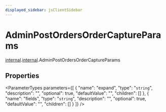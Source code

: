 ```yaml
---
displayed_sidebar: jsClientSidebar
---
```



# AdminPostOrdersOrderCaptureParams

[internal](../../admin_discounts/modules/admin_discounts.internal.mdx).[internal](../modules/admin_discounts.internal.internal.mdx).AdminPostOrdersOrderCaptureParams

## Properties

<ParameterTypes parameters={[
  {
    "name": "expand",
    "type": "`string`",
    "description": "",
    "optional": true,
    "defaultValue": "",
    "children": []
  },
  {
    "name": "fields",
    "type": "`string`",
    "description": "",
    "optional": true,
    "defaultValue": "",
    "children": []
  }
]} />

